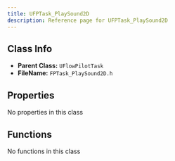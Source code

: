 ```yaml
---
title: UFPTask_PlaySound2D
description: Reference page for UFPTask_PlaySound2D
---
```


## Class Info
- __Parent Class:__ `UFlowPilotTask`
- __FileName:__ `FPTask_PlaySound2D.h`

## Properties

No properties in this class

## Functions

No functions in this class
